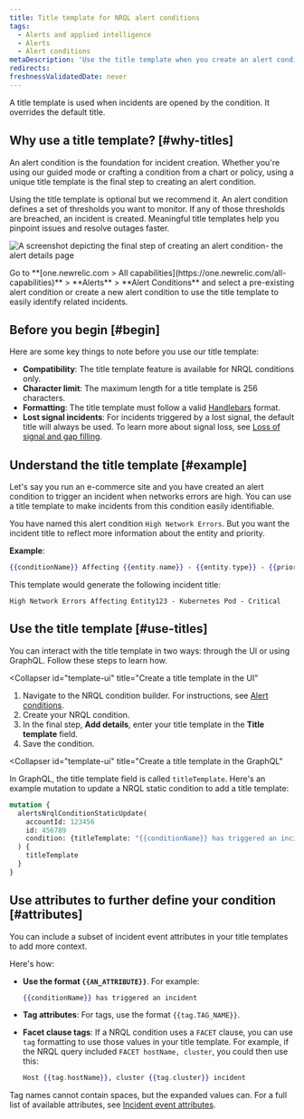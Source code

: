 ```yaml
---
title: Title template for NRQL alert conditions
tags:
  - Alerts and applied intelligence
  - Alerts
  - Alert conditions
metaDescription: 'Use the title template when you create an alert condition so you can easily identify related incidents.'
redirects:
freshnessValidatedDate: never
---
```




A title template is used when incidents are opened by the condition. It overrides the default title.

## Why use a title template? [#why-titles]

An alert condition is the foundation for incident creation. Whether you're using our guided mode or crafting a condition from a chart or policy, using a unique title template is the final step to creating an alert condition.

Using the title template is optional but we recommend it. An alert condition defines a set of thresholds you want to monitor. If any of those thresholds are breached, an incident is created. Meaningful title templates help you pinpoint issues and resolve outages faster.

<img
    title="alert details page"
    alt="A screenshot depicting the final step of creating an alert condition- the alert details page"
    src={alertsAddingAlertDetailstoanAlertCondition}
/>

<figcaption>
Go to  <DNT>**[one.newrelic.com > All capabilities](https://one.newrelic.com/all-capabilities)**</DNT> > <DNT> **Alerts** </DNT> > <DNT> **Alert Conditions**</DNT> and select a pre-existing alert condition or create a new alert condition to use the title template to easily identify related incidents.
</figcaption>

## Before you begin [#begin]

Here are some key things to note before you use our title template:

* **Compatibility**: The title template feature is available for NRQL conditions only.
* **Character limit**: The maximum length for a title template is 256 characters.
* **Formatting**: The title template must follow a valid [Handlebars](https://handlebarsjs.com/guide/) format.
* **Lost signal incidents**: For incidents triggered by a lost signal, the default title will always be used. To learn more about signal loss, see [Loss of signal and gap filling](/docs/apis/nerdgraph/examples/nerdgraph-api-loss-signal-gap-filling/).

## Understand the title template [#example]

Let's say you run an e-commerce site and you have created an alert condition to trigger an incident when networks errors are high. You can use a title template to make incidents from this condition easily identifiable.

You have named this alert condition `High Network Errors`. But you want the incident title to reflect more information about the entity and priority.

**Example**:

```handlebars
{{conditionName}} Affecting {{entity.name}} - {{entity.type}} - {{priority}}
```

This template would generate the following incident title:

```
High Network Errors Affecting Entity123 - Kubernetes Pod - Critical
```

## Use the title template [#use-titles]

You can interact with the title template in two ways: through the UI or using GraphQL.  Follow these steps to learn how.

<CollapserGroup>

 <Collapser
   id="template-ui"
   title="Create a title template in the UI"
 >

1. Navigate to the NRQL condition builder. For instructions, see [Alert conditions](docs/alerts-applied-intelligence/new-relic-alerts/alert-conditions/alert-conditions/).
2. Create your NRQL condition.
3. In the final step, **Add details**, enter your title template in the **Title template** field.
4. Save the condition.

 </Collapser>

 <Collapser
   id="template-ui"
   title="Create a title template in the GraphQL"
 >

In GraphQL, the title template field is called `titleTemplate`. Here's an example mutation to update a NRQL static condition to add a title template:

```graphql
mutation {
  alertsNrqlConditionStaticUpdate(
    accountId: 123456
    id: 456789
    condition: {titleTemplate: "{{conditionName}} has triggered an incident"}
  ) {
    titleTemplate
  }
}
```
 </Collapser>
 </CollapserGroup>

## Use attributes to further define your condition [#attributes]

You can include a subset of incident event attributes in your title templates to add more context.

Here's how:

* **Use the format `{{AN_ATTRIBUTE}}`**. For example:

    ```handlebars
    {{conditionName}} has triggered an incident
    ```
* **Tag attributes**: For tags, use the format `{{tag.TAG_NAME}}`.
 * **Facet clause tags**: If a NRQL condition uses a `FACET` clause, you can use `tag` formatting to use those values in your title template. For example, if the NRQL query included `FACET hostName, cluster`, you could then use this:

    ```handlebars
    Host {{tag.hostName}}, cluster {{tag.cluster}} incident
    ```

Tag names cannot contain spaces, but the expanded values can. For a full list of available attributes, see [Incident event attributes](/docs/alerts-applied-intelligence/new-relic-alerts/advanced-alerts/understand-technical-concepts/incident-event-attributes).

